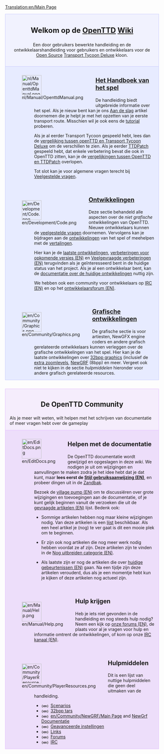 [[Translation:en/Main Page]]
{{en/Translation|origin= en/Main Page
|from  = en
|to    = nl
|Percentage =95
}}

<div style="background-color: #f1f2fe; border: 1px solid #c7c8fe; margin: 0; padding: 1em 1em 1em 1em; text-align:center">
<div style="font-size:1.7em; font-weight:bold"> Welkom op de <span class="plainlinks">[http://www.openttd.org/ OpenTTD]</span> [https://www.wikipedia.org/wiki/nl:wiki Wiki]</div>
Een door gebruikers bewerkte handleiding en de ontwikkelaarshandleiding voor gebruikers en ontwikkelaars voor de [http://www.opensource.org/ Open Source] [[nl/Transport Tycoon Deluxe|Transport Tycoon Deluxe]] kloon.
</div>
<div style="background-color: #E7EBFF; border: 1px solid #c7c8fe; border-top:none; padding: 1em 1em 0em 1em; margin-bottom:2em">
<div style="float:left">[[File:nl/Manual/OpenttdManual.png|64px]]</div>
<div style="margin-left:80px; margin-bottom:4em">
<div style="font-size:1.4em; font-weight:bold">[[nl/Manual/Main Page|Het Handboek van het spel]]</div>
De handleiding biedt uitgebreide informatie over het spel. Als je nieuw bent kan je ons [[nl/Manual/Tutorial/Main Page|Aan de slag]] artikel doornemen die je helpt je met het opzetten van je eerste transport route. Misschien wil je ook eens de [[nl/Manual/Tutorial/Tutorial|tutorial]] proberen.

Als je al eerder Transport Tycoon gespeeld hebt, lees dan de [[nl/Archive/OpenTTD/Vergelijking met TTD|vergelijking tussen openTTD en Transport Tycoon Deluxe]] om de verschillen te zien. Als je eerder [[nl/Archive/OpenTTD/TTDPatch|TTDPatch]] gespeeld hebt, dat enkele verbetering bevat die ook in OpenTTD zitten, kan je de [[nl/Vergelijkingen OpenTTD en TTDPatch|vergelijkingen tussen OpenTTD en TTDPatch]] overlopen.

Tot slot kan je voor algemene vragen terecht bij [[nl/Archive/Community/Veelgestelde vragen|Veelgestelde vragen]].
</div>

<div style="float:left">[[File:en/Development/Code.png|64px]]</div>
<div style="margin-left:80px; margin-bottom:4em">
<div style="font-size:1.4em; font-weight:bold">[[nl/Development/Main Page|Ontwikkelingen]]</div>

Deze sectie behandeld alle aspecten over de ''niet grafische'' ontwikkelingen van OpenTTD. Nieuwe ontwikkelaars kunnen de [[nl/Veelgestelde vragen ontwikkelingen|veelgestelde vragen]] doornemen. Vervolgens kan je bijdragen aan de [[nl/Development/Main Page|ontwikkelingen]] van het spel of meehelpen met de [[nl/Internationaal|vertalingen]].

Hier kan je de [[nl/Recente en Huidige Ontwikkelingen|laatste ontwikkelingen]], [[en/Archive/Lists/Roadmap|verbeteringen voor opkomende versies (EN)]] en [[en/Archive/Community/Requested features|Veelgevraagde verbeteringen (EN)]] terugvinden als je geïnteresseerd bent in de huidige status van het project. Als je al een ontwikkelaar bent, kan de [[nl/Documentatie ontwikkelingen|documentatie over de huidige ontwikkelingen]] nuttig zijn.

We hebben ook een community voor ontwikkelaars op [[nl/Development/IRC kanaal|IRC (EN)]] en op het [http://www.tt-forums.net/viewforum.php?f=33 ontwikkelaarsforum (EN)].
</div>

<div style="float:left">[[File:en/Community/Graphics.png|64px]]</div>
<div style="margin-left:80px; margin-bottom:1em; min-height:64px">
<div style="font-size:1.4em; font-weight:bold">[[nl/Grafische ontwikkelingen|Grafische ontwikkelingen]]</div>
De grafische sectie is voor artiesten, NewGFX engine coders en andere grafisch gerelateerde ontwikkelaars kunnen verleggen over de grafische ontwikkelingen van het spel. Hier kan je de laatste ontwikkelingen over [[nl/32bit Graphics Development|32bpp graphics]] (inclusief de [[nl/32bpp Extra Zoom Levels|extra zoomlevels]], [[nl/NewGRF Documentatie|NewGRF]] (8bpp) en meer. Vergeet ook niet te kijken in de sectie ''hulpmiddelen'' hieronder voor andere grafisch gerelateerde resources. 
</div>

</div>

<div style="background-color: #F5EDFC; border: 1px solid #E1BBFF; margin: 0; padding: 1em 1em 0em 1em;">
<div style="font-size:1.6em; font-weight:bold; text-align:center">De OpenTTD Community</div>
Als je meer wilt weten, wilt helpen met het schrijven van documentatie of meer vragen hebt over de gameplay
</div>

<div style="background-color: #EDDEFA; border: 1px solid #E1BBFF; border-top:none; padding: 1em 1em 0em 1em;">

<div style="float:left">[[File:en/EditDocs.png|64px]]</div>
<div style="margin-left:80px; margin-bottom:4em">
<div style="font-size:1.4em; font-weight:bold">Helpen met de documentatie</div>
De OpenTTD documentatie wordt gewijzigd en opgeslagen in deze <em>wiki</em>. We nodigen je uit om wijzigingen en aanvullingen te maken zodra je het idee hebt dat je dat kunt, maar '''lees eerst de [[en/Wiki/Manual of Style|Stijl gebruiksaanwijzing (EN)]]''', en probeer dingen uit in de [[nl/Zandbak|Zandbak]].  

Bezoek de [[en/Archive/Community/Village Pump|village pump (EN)]] om te discussiëren over grote wijzigingen en toevoegingen aan de documentatie, of je kunt gelijk beginnen vanuit de verzoeken die uit de [[en/Requested Articles|gevraagde artikelen (EN)]] lijst. Bedenk ook:

*Sommige artikelen hebben nog maar kleine wijzigingen nodig. Van deze artikelen is een [[:Category:en/To do|lijst]] beschikbaar. Als een heel artikel je (nog) te ver gaat is dit een mooie plek om te beginnen.

*Er zijn ook nog artikelen die nog meer werk nodig hebben voordat ze af zijn. Deze artikelen zijn te vinden in de [[:Category:en/Articles to be expanded|Nog uitbreiden categorie (EN)]]. 

*Als laatste zijn er nog de artikelen die over [[:Category:en/Current events|huidige gebeurtenissen (EN)]] gaan. Na een tijdje zijn deze artikelen verouderd, dus als je een momentje hebt kun je kijken of deze artikelen nog actueel zijn.
</div>

<div style="float:left">[[File:en/Manual/Help.png|64px]]</div>
<div style="margin-left:80px; margin-bottom:4em">
<div style="font-size:1.4em; font-weight:bold">Hulp krijgen</div>
Heb je iets niet gevonden in de handleiding en nog steeds hulp nodig? Neem een kijk op [http://www.tt-forums.net/viewforum.php?f=55 onze forums (EN)], de plaats voor al je vragen voor hulp en informatie omtrent de ontwikkelingen, of kom op onze [[nl/Development/IRC kanaal|IRC kanaal (EN)]].
</div>

<div style="float:left">[[File:en/Community/PlayerResources.png|64px]]</div>
<div style="margin-left:80px; margin-bottom:1em">
<div style="font-size:1.4em; font-weight:bold">Hulpmiddelen</div>
Dit is een lijst van nuttige hulpmiddelen die geen deel uitmaken van de handleiding.
*<span style="font-family:monospace;font-weight:bold;font-size:small">(en) </span>[[en/Community/Scenarios/Main Page|Scenarios]]
*<span style="font-family:monospace;font-weight:bold;font-size:small">(en) </span>[[en/Archive/Old 32bpp/List of downloadable 32 bpp tars|32bpp tars]]
*<span style="font-family:monospace;font-weight:bold;font-size:small">(en) </span>[[en/Community/NewGRF/Main Page]] and [[en/Manual/NewGRF|NewGrf Documentatie]]
*<span style="font-family:monospace;font-weight:bold;font-size:small">(en) </span>[[en/Archive/Manual/Settings/Advanced Settings|Geavanceerde instellingen]]
*<span style="font-family:monospace;font-weight:bold;font-size:small">(en) </span>[[en/Archive/Lists/Links|Links]]
*<span style="font-family:monospace;font-weight:bold;font-size:small">(en) </span>[http://www.tt-forums.net/viewforum.php?f=55 Forums]
*<span style="font-family:monospace;font-weight:bold;font-size:small">(en) </span>[[nl/Development/IRC kanaal|IRC]]
</div>
</div>